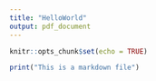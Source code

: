 ```yaml
---
title: "HelloWorld"
output: pdf_document
---
```


```r
knitr::opts_chunk$set(echo = TRUE)
```

```r
print("This is a markdown file")
```

